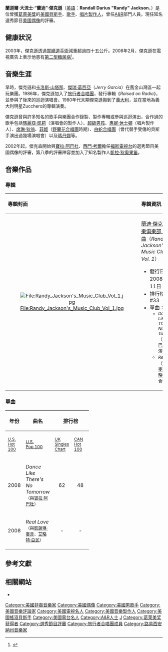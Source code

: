 {{For|[[傑克森五人組|傑克森五人組]]的主唱之一，[[麥可·傑克森|麥可·傑克森]]的弟弟蘭迪·傑克森|史蒂文·蘭道爾·蘭迪·傑克遜}}
{{藝人
| 姓名     = 蘭道爾·大流士·蘭迪·傑克遜
| 類型     = 男歌手
| 外文名   = Randall Darius Randy Jackson
| 國籍 = {{USA}}
| 出生日期 = {{birth date and age|1956|6|23}}
| 出生地點 = {{USA}} 
| 職業     = [[音樂製作人|音樂製作人]]、[[音樂家|音樂家]]、[[電視名人|電視名人]]
| 音樂類型 = [[搖滾|搖滾]]、[[流行|流行]]、[[藍調搖滾|藍調搖滾]]、[[舞曲|舞曲]]、[[R&B|R&B]]、[[流行舞曲|流行舞曲]]、[[Rap|Rap]]、[[硬式搖滾|硬式搖滾]]
| 演奏樂器 = [[歌唱|歌聲]]、[[電貝斯|電貝斯]]、[[鍵盤|鍵盤]]
| 出道地點 = {{USA}}[[路易西安納州|路易西安納州]][[巴頓魯治|巴頓魯治]]
| 活躍年代 = 1983年至今
| 網站 = 
| 別名    = Randy Jackson<br>蘭迪·傑克遜
| 圖像     = Randy Jackson crop.jpg
| 圖像大小 = 
| Label = [[哥倫比亞唱片公司|哥倫比亞]]
| Associated_acts = [[旅行者合唱團|旅行者合唱團]]、[[瑪麗亞·凱莉|瑪麗亞·凱莉]]、[[寶拉·阿巴杜|寶拉·阿巴杜]]、[[西門·考爾|西門·考爾]]、[[李奇·山伯拉|李奇·山伯拉]]、[[早餐俱樂部_(樂團)|早餐俱樂部]]
| award = [[葛萊美獎|葛萊美獎]]
| imdb = 1193098 
}}

'''蘭道爾·大流士·“蘭迪”·傑克遜'''（[[英語|英語]]：'''Randall Darius "Randy" Jackson'''，{{bd|1956年|6月23日}}）是位曾獲[[葛萊美獎|葛萊美獎]]的[[美國|美國]][[貝斯手|貝斯手]]、[[歌手|歌手]]、[[唱片製作人|唱片製作人]]，曾任[[A&R|A&R]]部門人員，現任知名選秀節目[[美國偶像|美國偶像]]的評審。

== 健康狀況 ==
2003年，傑克遜透過[[胃繞道手術|胃繞道手術]]減重超過四十五公斤。2008年2月，傑克遜在電視廣告上表示他患有[[第二型糖尿病|第二型糖尿病]]<small><ref>{{Cite web |url=http://www.cbsnews.com/stories/2004/02/02/earlyshow/leisure/main597581.shtml |title=Idol Nearly Half The Man, Randy Jackson Goes On The Lighter Side For A New Look - CBS News |access-date=2009-07-12 |archive-date=2013-10-08 |archive-url=https://web.archive.org/web/20131008181642/http://www.cbsnews.com/stories/2004/02/02/earlyshow/leisure/main597581.shtml |dead-url=no }}</ref></small>。

== 音樂生涯 ==
早時，傑克遜和[[卡洛斯·山塔那|卡洛斯·山塔那]]、[[傑瑞·葛西亞|傑瑞·葛西亞]]（''Jerry Garcia''）在舊金山灣區一起玩樂團。1986年，傑克遜加入了[[旅行者合唱團|旅行者合唱團]]，發行專輯《''Raised on Radio''》，並參與了後來的巡迴演唱會。1980年代末期傑克遜搬到了[[義大利|義大利]]，並在當地為義大利明星Zucchero的專輯演奏。

傑克遜曾與許多知名的歌手與樂團合作錄製、製作專輯或參與巡迴演出，合作過的歌手包括[[瑪麗亞·凱莉|瑪麗亞·凱莉]]（演唱會的製作人）、[[超級男孩|超級男孩]]、[[惠妮·休士頓|惠妮·休士頓]]（唱片製作人）、[[席琳·狄翁|席琳·狄翁]]、[[菲姬|菲姬]]（[[野蘭花合唱團|野蘭花合唱團]]時期）、[[白蛇合唱團|白蛇合唱團]]（曾代替手受傷的貝斯手演出過幾場演唱會）以及[[瑪丹娜|瑪丹娜]]等。

2002年起，傑克森開始與[[寶拉·阿巴杜|寶拉·阿巴杜]]、[[西門·考爾|西門·考爾]]擔任[[福斯廣播公司|福斯電視台]]的選秀節目美國偶像的評審，第八季的評審陣容並加入了知名製作人[[凱拉·狄奧果笛|凱拉·狄奧果笛]]。

== 音樂作品 ==

===專輯===
{| class="wikitable"
!align="left" width="220"|專輯封面
!align="left"|專輯資訊
|-
|align="center"|[[File:Randy_Jackson's_Music_Club_Vol_1.jpg|File:Randy_Jackson's_Music_Club_Vol_1.jpg]]
|align="left"|[[蘭迪·傑克遜的音樂俱樂部：首部曲|蘭迪·傑克遜的音樂俱樂部：首部曲]]（''Randy Jackson's Music Club, Vol. 1''）
*發行日期：2008年3月11日
*排行榜： #33 <small>（[[告示牌|US]]）</small>
*單曲：<small>
**''Dance Like There's No Tomorrow''（[[寶拉·阿巴杜|寶拉·阿巴杜]]演唱）
**''Real Love''（[[凱薩琳·麥菲|凱薩琳·麥菲]]與[[艾略特·亞民|艾略特·亞民]]合唱）</small>
|}

===單曲===
{| class="wikitable"
!rowspan="2"|年份
!rowspan="2"|曲名
!colspan="4"|排行榜
!rowspan="2"|收錄專輯
|-
!width="40"|<small>[[Billboard_Hot_100|U.S. Hot 100]]</small>
!width="40"|<small>[[Pop_100|U.S.<br>Pop 100]]</small>
!width="40"|<small>[[UK_Singles_Chart|UK Singles Chart]]
!width="40"|<small>[[Canadian_Hot_100|CAN Hot 100]]</small>
|-
|rowspan="1"|2008
| ''Dance Like There's No Tomorrow'' <small>（與[[寶拉·阿巴杜|寶拉·阿巴杜]]）</small>
|align="center"|62
|align="center"|48
|align="center"|-
|align="center"|68
|蘭迪·傑克遜的音樂俱樂部：首部曲
|-
|rowspan="1"|2008
| ''Real Love'' <small>（與[[凱薩琳·麥菲|凱薩琳·麥菲]]、[[艾略特·亞民|艾略特·亞民]]）</small>
|align="center"|-
|align="center"|-
|align="center"|-
|align="center"|-
|蘭迪·傑克遜的音樂俱樂部：首部曲
|}

== 參考文獻 ==
{{reflist}}

== 相關網站 ==
*{{imdb name|1193098}}{{en}}

{{Authority control}}
{{DEFAULTSORT:Jackson, Randy}}
[[Category:美國非裔音樂家|Category:美國非裔音樂家]]
[[Category:美國偶像|Category:美國偶像]]
[[Category:美國男歌手|Category:美國男歌手]]
[[Category:美國音樂評論家|Category:美國音樂評論家]]
[[Category:美國電視名人|Category:美國電視名人]]
[[Category:美國音樂製作人|Category:美國音樂製作人]]
[[Category:美國搖滾貝斯手|Category:美國搖滾貝斯手]]
[[Category:美國電台名人|Category:美國電台名人]]
[[Category:A&R人士|Category:A&R人士]]
[[Category:哥倫比亞唱片旗下藝人|J]]
[[Category:葛莱美奖获得者|Category:葛莱美奖获得者]]
[[Category:選秀節目評審|Category:選秀節目評審]]
[[Category:旅行者合唱團成員|Category:旅行者合唱團成員]]
[[Category:路易西安納州音樂家|Category:路易西安納州音樂家]]